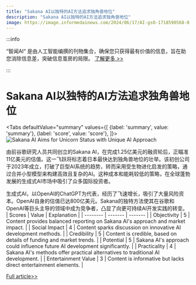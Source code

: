 ```yaml
---
title: "Sakana AI以独特的AI方法追求独角兽地位"
description: "Sakana AI以独特的AI方法追求独角兽地位"
image: https://image.informedainews.com/2024/06/17/AI-gsO-1718590568-0.jpg
---
```



:::info

“智闻AI“ 是由人工智能编撰的刊物集合，确保您只获得最有价值的信息，旨在助您消除信息差，突破信息茧房的局限。  [了解更多 >>](/)

:::

# Sakana AI以独特的AI方法追求独角兽地位


<Tabs
	defaultValue="summary"
	values={[
	{label: 'summary', value: 'summary'},
	{label: 'score', value: 'score'},
]}>
<TabItem value="summary">
<img
  src="https://image.informedainews.com/2024/06/17/AI-gsO-1718590568-0.jpg"
  alt="Sakana AI Aims for Unicorn Status with Unique AI Approach"
/>



由前谷歌研究人员共同创立的Sakana AI，在完成1.25亿美元的融资轮后，正瞄准11亿美元的估值。这一飞跃将标志着日本最快达到独角兽地位的壮举。该初创公司于2023年成立，打破了巨型AI系统的趋势，转而采用受生物进化启发的策略，通过合并小型模型来构建高效且复杂的AI。这种成本和能耗较低的策略，在全球蓬勃发展的生成式AI市场中吸引了众多国际投资者。

生成式AI，以OpenAI的ChatGPT为代表，经历了飞速增长，吸引了大量风险资本。OpenAI自身的估值已达800亿美元。Sakana的独特方法使其在谷歌和OpenAI等巨头主导的领域中成为竞争者，凸显了向更可持续AI开发实践的转变。
</TabItem>
<TabItem value="score">
	| Scores     | Value   | Explanation |
	| -------- | ------- | ------- |
	| Objectivity  | 5    | Content provides balanced reporting on Sakana AI's approach and market impact.    |
	| Social Impact | 4     | Content sparks discussion on innovative AI development methods.    |
	| Credibility    | 5    | Content is credible, based on details of funding and market trends.    |
	| Potential    | 5    | Sakana AI's approach could influence future AI development significantly.    |
	| Practicality    | 4    | Sakana AI's methods offer practical alternatives to traditional AI development.    |
	| Entertainment Value    | 3    | Content is informative but lacks direct entertainment elements.    |
</TabItem>
</Tabs>

[Full article>>](https://asia.nikkei.com/Business/Technology/Artificial-intelligence/Japan-s-Sakana-AI-by-Google-alums-to-become-unicorn-in-under-a-year)

